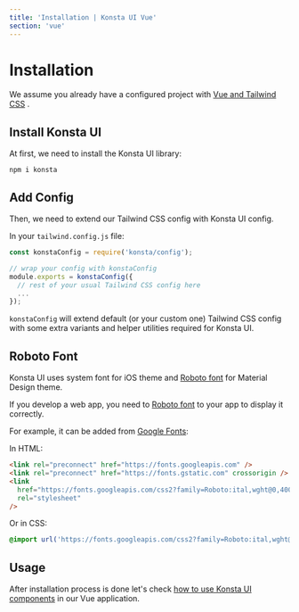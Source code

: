```yaml
---
title: 'Installation | Konsta UI Vue'
section: 'vue'
---
```


# Installation

We assume you already have a configured project with [Vue and Tailwind CSS](https://tailwindcss.com/docs/installation) .

## Install Konsta UI

At first, we need to install the Konsta UI library:

```
npm i konsta
```

## Add Config

Then, we need to extend our Tailwind CSS config with Konsta UI config.

In your `tailwind.config.js` file:

```js
const konstaConfig = require('konsta/config');

// wrap your config with konstaConfig
module.exports = konstaConfig({
  // rest of your usual Tailwind CSS config here
  ...
});
```

`konstaConfig` will extend default (or your custom one) Tailwind CSS config with some extra variants and helper utilities required for Konsta UI.

## Roboto Font

Konsta UI uses system font for iOS theme and [Roboto font](https://fonts.google.com/specimen/Roboto) for Material Design theme.

If you develop a web app, you need to [Roboto font](https://fonts.google.com/specimen/Roboto) to your app to display it correctly.

For example, it can be added from [Google Fonts](https://fonts.google.com/specimen/Roboto):

In HTML:

```html
<link rel="preconnect" href="https://fonts.googleapis.com" />
<link rel="preconnect" href="https://fonts.gstatic.com" crossorigin />
<link
  href="https://fonts.googleapis.com/css2?family=Roboto:ital,wght@0,400;0,500;0,700;1,400;1,500;1,700&display=swap"
  rel="stylesheet"
/>
```

Or in CSS:

```scss
@import url('https://fonts.googleapis.com/css2?family=Roboto:ital,wght@0,400;0,500;0,700;1,400;1,500;1,700&display=swap');
```

## Usage

After installation process is done let's check [how to use Konsta UI components](/vue/usage) in our Vue application.
